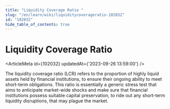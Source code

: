 ```yaml
---
title: "Liquidity Coverage Ratio "
slug: "/en/learn/wiki/liquiditycoverageratio-102032"
id: "102032"
hide_table_of_contents: true
---
```



# Liquidity Coverage Ratio 

<ArticleMeta id={102032} updatedAt={'2023-09-26 13:59:00'} />
<div className='border-solid border-b border-t-0 my-4 border-[var(--ifm-color-gray-300)]' />

The liquidity coverage ratio (LCR) refers to the proportion of highly liquid assets held by financial institutions, to ensure their ongoing ability to meet short-term obligations. This ratio is essentially a generic stress test that aims to anticipate market-wide shocks and make sure that financial institutions possess suitable capital preservation, to ride out any short-term liquidity disruptions, that may plague the market.
